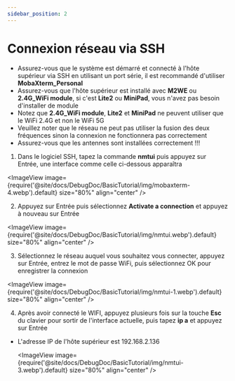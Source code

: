 ```yaml
---
sidebar_position: 2
---
```


# Connexion réseau via SSH


* Assurez-vous que le système est démarré et connecté à l'hôte supérieur via SSH en utilisant un port série, il est recommandé d'utiliser **MobaXterm_Personal**
* Assurez-vous que l'hôte supérieur est installé avec **M2WE** ou **2.4G_WiFi module**, si c'est **Lite2** ou **MiniPad**, vous n'avez pas besoin d'installer de module
* Notez que **2.4G_WiFi module**, **Lite2** et **MiniPad** ne peuvent utiliser que le WiFi 2.4G et non le WiFi 5G
* Veuillez noter que le réseau ne peut pas utiliser la fusion des deux fréquences sinon la connexion ne fonctionnera pas correctement
* Assurez-vous que les antennes sont installées correctement !!!

 1. Dans le logiciel SSH, tapez la commande **nmtui** puis appuyez sur Entrée, une interface comme celle ci-dessous apparaîtra

  <ImageView image={require('@site/docs/DebugDoc/BasicTutorial/img/mobaxterm-4.webp').default} size="80%" align="center" />

 2. Appuyez sur Entrée puis sélectionnez **Activate a connection** et appuyez à nouveau sur Entrée

  <ImageView image={require('@site/docs/DebugDoc/BasicTutorial/img/nmtui.webp').default} size="80%" align="center" />

 3. Sélectionnez le réseau auquel vous souhaitez vous connecter, appuyez sur Entrée, entrez le mot de passe WiFi, puis sélectionnez OK pour enregistrer la connexion

   <ImageView image={require('@site/docs/DebugDoc/BasicTutorial/img/nmtui-1.webp').default} size="80%" align="center" />

 4. Après avoir connecté le WIFI, appuyez plusieurs fois sur la touche **Esc** du clavier pour sortir de l'interface actuelle, puis tapez **ip a** et appuyez sur Entrée

 * L'adresse IP de l'hôte supérieur est 192.168.2.136

    <ImageView image={require('@site/docs/DebugDoc/BasicTutorial/img/nmtui-3.webp').default} size="80%" align="center" />